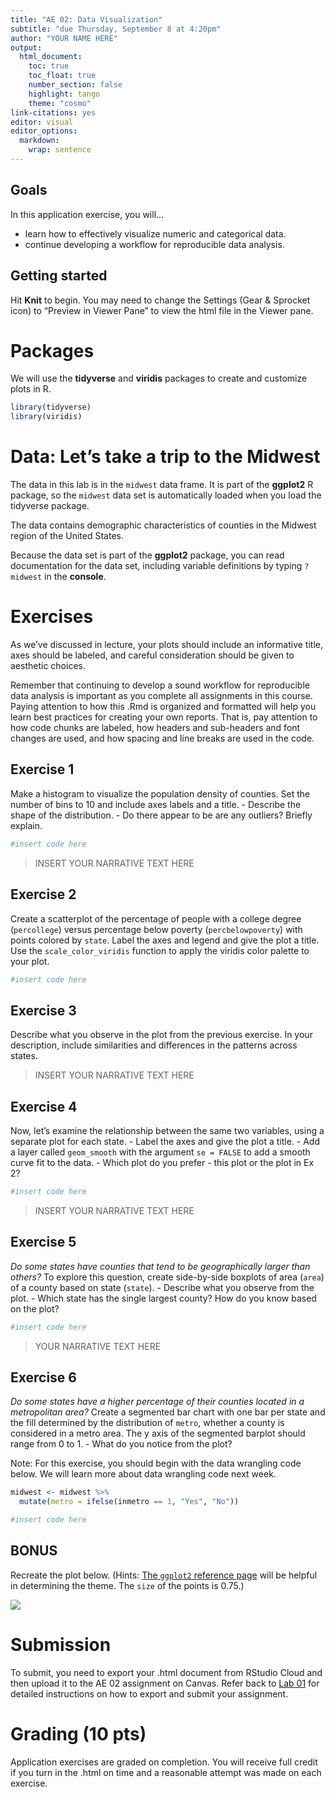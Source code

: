 ```yaml
---
title: "AE 02: Data Visualization"
subtitle: "due Thursday, September 8 at 4:20pm"
author: "YOUR NAME HERE"
output: 
  html_document:
    toc: true
    toc_float: true
    number_section: false
    highlight: tango
    theme: "cosmo"
link-citations: yes
editor: visual
editor_options: 
  markdown: 
    wrap: sentence
---
```


## Goals

In this application exercise, you will...

-   learn how to effectively visualize numeric and categorical data.
-   continue developing a workflow for reproducible data analysis.

## Getting started

Hit **Knit** to begin.
You may need to change the Settings (Gear & Sprocket icon) to "Preview in Viewer Pane" to view the html file in the Viewer pane.

# Packages

We will use the **tidyverse** and **viridis** packages to create and customize plots in R.

```r
library(tidyverse)
library(viridis)
```

# Data: Let's take a trip to the Midwest

The data in this lab is in the `midwest` data frame.
It is part of the **ggplot2** R package, so the `midwest` data set is automatically loaded when you load the tidyverse package.

The data contains demographic characteristics of counties in the Midwest region of the United States.

Because the data set is part of the **ggplot2** package, you can read documentation for the data set, including variable definitions by typing `?midwest` in the **console**.

# Exercises

As we've discussed in lecture, your plots should include an informative title, axes should be labeled, and careful consideration should be given to aesthetic choices.

Remember that continuing to develop a sound workflow for reproducible data analysis is important as you complete all assignments in this course.
Paying attention to how this .Rmd is organized and formatted will help you learn best practices for creating your own reports.
That is, pay attention to how code chunks are labeled, how headers and sub-headers and font changes are used, and how spacing and line breaks are used in the code.

## Exercise 1

Make a histogram to visualize the population density of counties.
Set the number of bins to 10 and include axes labels and a title.
- Describe the shape of the distribution.
- Do there appear to be are any outliers?
Briefly explain.

```r
#insert code here
```

> INSERT YOUR NARRATIVE TEXT HERE

## Exercise 2

Create a scatterplot of the percentage of people with a college degree (`percollege`) versus percentage below poverty (`percbelowpoverty`) with points colored by `state`.
Label the axes and legend and give the plot a title.
Use the `scale_color_viridis` function to apply the viridis color palette to your plot.

```r
#insert code here
```

## Exercise 3

Describe what you observe in the plot from the previous exercise.
In your description, include similarities and differences in the patterns across states.

> INSERT YOUR NARRATIVE TEXT HERE

## Exercise 4

Now, let's examine the relationship between the same two variables, using a separate plot for each state.
- Label the axes and give the plot a title.
- Add a layer called `geom_smooth` with the argument `se = FALSE` to add a smooth curve fit to the data.
- Which plot do you prefer - this plot or the plot in Ex 2?

```r
#insert code here
```

> INSERT YOUR NARRATIVE TEXT HERE

## Exercise 5

*Do some states have counties that tend to be geographically larger than others?* To explore this question, create side-by-side boxplots of area (`area`) of a county based on state (`state`).
- Describe what you observe from the plot.
- Which state has the single largest county?
How do you know based on the plot?

```r
#insert code here
```

> YOUR NARRATIVE TEXT HERE

## Exercise 6

*Do some states have a higher percentage of their counties located in a metropolitan area?* Create a segmented bar chart with one bar per state and the fill determined by the distribution of `metro`, whether a county is considered in a metro area.
The y axis of the segmented barplot should range from 0 to 1.
- What do you notice from the plot?

Note: For this exercise, you should begin with the data wrangling code below.
We will learn more about data wrangling code next week.

```r
midwest <- midwest %>%
  mutate(metro = ifelse(inmetro == 1, "Yes", "No"))
```

```r
#insert code here
```

## BONUS

Recreate the plot below.
(Hints: [The `ggplot2` reference page](https://ggplot2.tidyverse.org/reference/ggtheme.html) will be helpful in determining the theme. The `size` of the points is 0.75.)

![](images/bonus.png)

# Submission

To submit, you need to export your .html document from RStudio Cloud and then upload it to the AE 02 assignment on Canvas.
Refer back to [Lab 01](https://kgfitzgerald.github.io/APU_MATH_250/labs/lab-01-hello-r.html) for detailed instructions on how to export and submit your assignment.

# Grading (10 pts)

Application exercises are graded on completion.
You will receive full credit if you turn in the .html on time and a reasonable attempt was made on each exercise.
